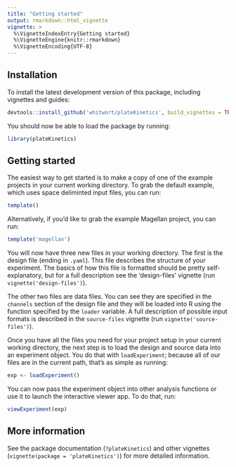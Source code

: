 ```yaml
---
title: "Getting started"
output: rmarkdown::html_vignette
vignette: >
  %\VignetteIndexEntry{Getting started}
  %\VignetteEngine{knitr::rmarkdown}
  %\VignetteEncoding{UTF-8}
---
```


## Installation

To install the latest development version of this package, including vignettes and guides:

```r
devtools::install_github('whitwort/plateKinetics', build_vignettes = TRUE)
```

You should now be able to load the package by running:

```r
library(plateKinetics)
```

## Getting started

The easiest way to get started is to make a copy of one of the example projects in your current working directory.  To grab the default example, which uses space deliminted input files, you can run:

```r
template()
```

Alternatively, if you'd like to grab the example Magellan project, you can run:

```r
template('magellan')
```

You will now have three new files in your working directory.  The first is the design file (ending in `.yaml`).  This file describes the structure of your experiment.  The basics of how this file is formatted should be pretty self-explanatory, but for a full description see the 'design-files' vignette (run `vignette('design-files')`).

The other two files are data files.  You can see they are specified in the `channels` section of the design file and they will be loaded into R using the function specified by the `loader` variable.  A full description of possible input formats is described in the `source-files` vignette (run `vignette('source-files')`).

Once you have all the files you need for your project setup in your current working directory, the next step is to load the design and source data into an experiment object.  You do that with `loadExperiment`; because all of our files are in the current path, that's as simple as running:

```r
exp <- loadExperiment()
```

You can now pass the experiment object into other analysis functions or use it to launch the interactive viewer app.  To do that, run:

```r
viewExperiment(exp)
```

## More information

See the package documentation (`?plateKinetics`) and other vignettes (`vignette(package = 'plateKinetics')`) for more detailed information.
